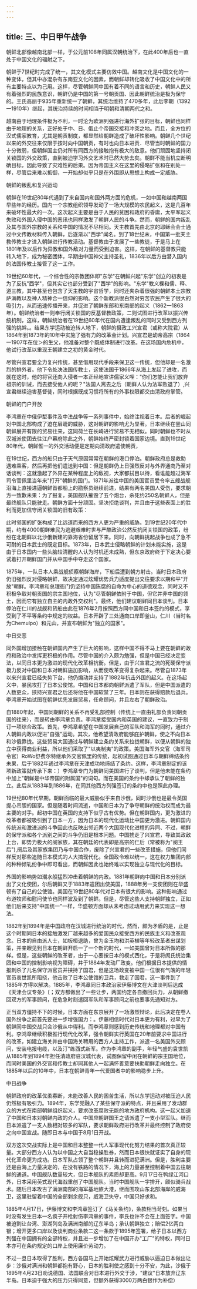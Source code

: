```yaml
---
---
---
```

title: 三、中日甲午战争
---



朝鲜北部像越南北部一样，于公元前108年同属汉朝统治下，在此400年后也一直处于中国文化的辐射之下。

朝鲜于7世纪时完成了统一，其文化模式主要仿效中国。越南文化是中国文化的一种变体，但其中亦混杂有东南亚文化的因素，而朝鲜却转化吸收了中国文化中的所有主要特点以为己用。这样，尽管朝鲜同中国有着不同的语言和历史，朝鲜人民又有着强烈的民族意识，朝鲜仍是中国的第一号朝贡国、因此朝鲜统治是极为保守的。王氏高丽于935年重新统一了朝鲜，其统治维持了470多年，此后李朝（1392一1910年）继起，其统治持续的时间相当于明朝和清朝两代之和。

越南由于地理条件极为不利，一时沦为欧洲列强进行海外扩张的目标，朝鲜也同样由于地理的关系，正好处于中、日、俄止个帝国交接和冲突之地。而且，全方位的汉式儒家教育，尤其是朝贡制度，都显然给朝鲜造成了破坏性影响。朝鲜几个世纪以来的外交往来仅限于按时向中国朝贡，有时也向日本进贡．尽管当时朝鲜的国力十分微弱，但朝鲜国主仍对所有同西方的接触抱有极大的敌意。他们顽固地坚持闭关锁国的外交政策，直到被迫学习外交艺术时已然大势去矣。朝鲜不能当机立断明确目标，因此导致了灾难性的后果。因为帝国主义在这里的侵略扩张和在别处一样，尽管后来难以抵御，一开始却似乎只是在外围即从思想上构成一定威胁。

朝鲜的叛乱和复兴运动

朝鲜在19世纪80年代遇到了来自国内和国外两方面的危机，一如中国和越南两国早些年的经历。国内一个宗教组织领导发动了一场大规模的农民起义，这是几百年来破坏性最大的一次。这次起义主要是由于人民的贫困和政府的昏庸，太平军起义失败和外国入侵中国的恶讯也同样激发了朝鲜人民的斗争。然而，朝鲜的国内叛乱及其与国外宗教的关系和中国的情况不尽相同。天主教首先由北京的耶稣会会士通过中文传教材料传入朝鲜，后逐渐以"西学"闻名。到了18世纪末，中国第一批天主教传教士才进入朝鲜进行传教活动。基督教由于发展了一些教徒，于是马上在1801年及以后作为异教和国外敌对力量而受到迫害。这样，在朝鲜的基督教只能转入地下，成为秘密团体，早期由中国神父主持圣礼，1836年以后方由潜入国内的法国传教士接管了这一工作。

19世纪60年代，一个综合性的宗教团体即"东学"在朝鲜兴起"东学"创立的初衷是为了反抗"西学"，但其实它也部分受到了"西学"的影响。"东学"教义棵和儒、释、道三教，其中甚至也包含了天主教的宇宙哲学，同时还夹杂着很强的朝鲜本土宗教萨满教以及神人精神合一信仰的影响。这个新教派很白然对穷苦农民产生了很大的吸引力，从而迅速传播开来，并促进了朝鲜东部和东南部的起义（1862一1863年）。朝鲜统治者一则奉行闭关锁国的反基督教政策，二则试图进行改革以振兴传统机制，这样，朝鲜统治者在19世纪60年代在国内遭逢叛乱的同时又受到西方列强的挑衅。。结果东学运动被迫转人地下，朝鲜的摄政工兴宣君（或称大院君）从1864年到1873年的10年中实施了强有力的改革金计划。兴宣君是幼帝高宗（1864一1907年在位＞的生父，他准备对整个既成体制进行改革。在这场国内危机中，他试行改革以重现王朝建立之初的黄金时代。

尽管兴宣君要全力复兴传统，甚至借用现代手段来保卫这一传统，但他却是一名激烈的排外者。他下令处决法国传教士，这使法国于1866年从海上发起了进攻，而就在这时，他的将官还向入侵者一本正经地宣讲儒家义哩："你们怎能让我们放弃祖宗的训诫，而去接受他人的呢？"法国人离去之后（朝鲜人认为法军败退了）,兴宣君继续迫害基督徒，同时根据既成习惯将所有的外事权限都交由清政府掌管。

朝鲜的门户开放

李鸿章在中俄伊犁事件及中法战争等一系列事件中，始终注视着日本。后者的崛起对中国北部构成了迫在眉睫的威胁，这对朝鲜的影响尤为显著。日本继续在釜山同朝鲜展开有限的贸易往来，这同荷兰在长崎进行贸易不无相似。同时朝鲜也不时从汉城派使团去往江户幕府除此之外，朝鲜始终严密封锁着国家边境。直到19世纪80年代，朝鲜惟一的外交活动便是定期向清政府遣使朝贡，

在19世纪，西方的船只由于天气原因常常在朝鲜的港口停泊。朝鲜政府总是救助遇难乘客，然后再把他们遣送到中国：但是朝鲜仍上日强烈反对与外界通商乃至对话谈判：这就激起了外界在某种程度上的敌视，大家都拭目以待，看谁能超过海军司令官佩里当年来"打开"朝鲜的国门。1871年派往中国的美国官员受令率五艘战舰沿海上直接进逼朝鲜首都船上的勘察员继续前进，结果有两名美国人受伤，要求朝方一致歉未果：为了报复，美国舰队摧毁了五个炮台，杀死约250名朝鲜人，但是最终舰队只能驶走。朝鲜方面十分顽固。坚决拒绝谈判，并且由于这些表面上的胜利而更加信守闭关锁国的旧有政策：

此时邻国的扩张构成了比远道而来的西方人更为严重的威胁。到19世纪20年代中期，约有4000朝鲜难民为逃避艰难时世与严酷政治公然反抗闭关锁国的政策，纷纷在北朝鲜以北沙俄新建的靠海省份留居下来。同时，向朝鲜挑起战争也成了急不可耐的日本武士的既定目标。1873年，日本武士侵略朝鲜的计划未能实施，这是由于日本国内一些头脑较清醒的人认为时机还未成熟，但东京政府终于下定决心要试着打开朝鲜国门并从中国手中夺走这个国家。

1875年，一队日本人乘战舰侦察朝鲜海岸，下船后遭到朝方射击。当时日本政府仍旧强烈反对侵略朝鲜，故决定通过炫耀优势兵力适度提出交往要求以期和平"开放"朝鲜。李鸿章和总理衙门仍坚持中国陈腐的自命为中心的道德观念，同时又不积极争取对朝贡国的宗主国地位，认为"尽管朝鲜依附于中国，但它并非中国的领土，因而它有独立自主的内政外交权利"。最终，他们建议朝鲜同日本谈判。日本停泊在仁川的战舰和货船由此在1876年2月按照西方同中国和日本签约的模式，享受到了不平等条约中规定的权益。日本开辟了三处通商口岸即釜山，仁川（当时名为Chemulpo）和元山，并宣布朝鲜为"独立的国家"。

中日交恶

同外国增加接触在朝鲜国内产生了巨大的影响，这样中国不得不马上要在朝鲜的政府和政治中发挥更积极的作用。尽管中国的介入颇为勉强，但是中国已经决定变法，以同日本更为激进的现代化改革相抗衡。但是，由于兴宣君之流的死硬保守派极力反对中国和日本对朝鲜施加影响，从而使改革变得复杂起来。尽管自1873年以来兴宣君已经失势下台，他仍煽动并支持了1882年抗击外国的起义。在这场起义中，暴民攻打了日本公使馆。中国和日本都向朝鲜派遣了军队，但是中国派遣的人数更众，挟持兴宣君之后还将他在中国软禁了三年。日本则在获得赔款后退兵。李鸿章开始试图在朝鲜优先发展贸易，任命顾问，并且左右了朝鲜政治。

自1880年起，中国同朝鲜的关系不再受礼部控制（传统上一直由礼部负责同朝贡国的往来），而是转由李鸿章负责。李鸿章接受国内和英国的建议，一直致力于制订一项综合政策。首先，李鸿章希望在中国发展自己的军队和海军的同时，通过介人朝鲜内政以促进"自强"运动。其次，他希望清政府能够庇护朝鲜，使之不向日本和沙俄靠拢。这些贸易大国通过与朝鲜建立条约关系来拉拢朝鲜，以便从朝鲜的独立中获得商业利益，所以他们采取了"以夷制夷"的政策。美国海军外交官（海军司令官）RoWo舒费尔特继承外交官佩里的传统，起初试图通过日本与朝鲜缔结条约未果，后于1882年通过李鸿章在天津成功地缔结了条约。这样，李鸿章制定的该项新政策就传承下来：）李鸿章专门为朝鲜同美国进行了谈判，但是他未能在条约中加上"朝鲜是中华帝国的附属国"的词句。而在美国的条约中却承认了朝鲜的独立。此后从1883年到1886年，在同其他西方列强签订的条约中也是照此办理。

19世纪80年代早期，朝鲜面临的最大威胁似乎来自沙俄，同时沙俄也是最令英国提心吊胆的国家。但是随着时间流逝，中国和日本为了争夺朝鲜的统治权而成为最主要的对手。起初中国在英国的支持下似乎古有优势。但在朝鲜国内，更为激进的改革者都被吸引到了日本一方，因为日本的现代化运动比中国更为激进。朝鲜国内传统派和激进派的斗争因此也反映出邻近两个大国现代化进程的异同、不过，朝鲜的保守派和各个派别之间的斗争仍旧是根本问题。中国掳走了兴宣君，导致其政敌上台，即势力极大的阌家族，其在朝廷的代表即是高宗的仁后（常被称为"阌王后"),阌后及其家族集团乃与中国合作，废除了兴宣君的一些改革措施，但他们同样反对那些追随日本模式的人大搞现代化。全国政令难以统一，这在权力集团内部的种种倾轧纷争中即可看出，而朝鲜因此也始终难以实现独立与现代化的目标。

外国的影响势如潮水般猛烈冲击着朝鲜的内政。1881年朝鲜向中国和日本分别派出了文化使团，尔后朝鲜又于1883年遣团出使美国，1888年另一支使团则在华盛顿有了自己的公使馆。美国在19世纪80年代对日本有很大的影响。这种影响通过布道牧师和慰问使节也同样波及到了朝鲜。但是，尽管这些人支持朝鲜独立，正如他们后来支持"中国统一"一样，华盛顿方面却从未考虑过动用武力来实现这一想法。

1882年到1894年是中国政府在汉城进行统治的时代，然而，颇为矛盾的是，止是这个时期同日本的接触激发厂越来越多的爱国民众接受西方的民族主义和改革观念。日本的自由派人士，如板桓退助，曾为金玉均和洪英植等年轻改革者出谋划策，并亲眼见到日本在朝鲜开启一了一个新的时代，一如美国曾对日本所做的那样。但是，这些朝鲜的改革者，由于一心要按日本的模式西化，于是将阂氏统治集团和中国的控制影响视为障碍，井于1884年发动厂政变。他们根据日本提供的情报刺杀了儿名保守派官员并挟持了国君，但是这场政变被中国一位很有气魄的年轻官员哀世凯所阻挠，他击败了日本公使馆的卫兵，救走了国君。这一事件到了1885年方得以解决。1885年，李鸿章同日本政治家伊藤博文在大津淡判后达成《天津会议专条》〔；双方都做出了一些让步，两国约定各自撤回兵力，从朝鲜撤回双方的军事顾问，在危急时刻遣回军队和军事顾问之前也要事先通知对方。

正当双方僵持不下的时候，日本方面在东京展开了一场激烈辩论，此后决定在卷人国外纷争之前首先要进一步增强国力：。伊藤相信时代对日本更为有利，过早为了朝鲜同中国交战只会沙俄从中得利。而李鸿章则感到历史传统和地理都对中国有利。李鸿章继续积极推行现代化改革，强令朝鲜实行英国在20年前要求中国进行的改革，如建立海关并由中国海关聘用的西方人主持工作，派遣一名美国外交顾问，安装电报电缆，以及汀"练西式新军。作为李鸿章的副手，年轻气盛的袁世凯从1885年到1894年担任清政府驻汉城代表，试图保留中闲在朝鲜的宗主国地位，而同时美国的外交官和传教士却同其他人一起满怀善意要扶助朝鲜走向独立。在1885年以后的10年中，日本在朝鲜青年一代爱国者中的影响稳步上升。

中日战争

朝鲜政府的改革优柔寡断，未能改善人民的困苦生活，所以东学运动对被压迫人民仍然极有吸引力。1894年，东学党融入了某些保守派的特点，并且采用了发动群众的方式在南部朝鲜组织起义，要求改革腐败无能的地方政府机构。这一起义加速了中国和日本对朝鲜内政的介人。中国应朝鲜国王之请派遣了一支小型军队。继而日本派遣了一支人数相对较多的军队，要求朝鲜政府进行改革并最终控制了政府使之向中国宣战。随即日本与中国于8月1日开战。

双方这次交战实际上是中国和日本整整一代人军事现代化努力结果的首次真正较量。大部分西方人认为以中国之大自当稳操胜券，然而日本很快就证实了自身的现代化革命更为成功。日本军队占领了整个朝鲜并且转而进犯满洲。但是，胜利主要还是由海上力量决定的，在没有铁路的情况下，海上的力量甚至控制着中国去往朝鲜的通道。中国舰队数量较大，但日本舰队的素质却更高。9月17日在鸭绿江河口外，日本采用英式现代海战重创了中国舰队。当时中国舰队一字排开，颇似骑兵战术。随后日本攻古了满洲南部的海军基地旅大港，继而围攻山东北部海岸的威海卫，这里驻留着中国的全部剩余舰只，威海卫失守，中国只好求和。

1885年4月17日，伊藤博文和李鸿章签订了《马关条约》，条款相当苛刻。如果当时没有发生日本一名疯子开枪射伤李鸿章的事件，李氏也许不会在上面签字。中国被迫割让台湾、澎湖列岛及满洲南部的辽东半岛；承认朝鲜独立；赔偿2亿两白银；增开更多口岸以及谈判商业条款二这一条款于1895年签署，给子日本以西方列强在中国拥有的全部特权，并且进一步增加了在中国开办"工厂"的特权，同时日本亦可在条约规定的口岸上使用廉价劳动力。

不过一旦日本取得了胜利，西方各国马上开始炫耀武力进行威胁以逼迫日本做出让步：沙俄对满洲和朝鲜都抱有野心，日本的胜利使之感到十分不安，为此，沙俄于1895年4月23日劝说德国、法国联合对日本进行外交于涉，"建议"日本放弃辽东半岛。日本迫于强大的压力只得同意，但额外获得3000万两白银作为补偿）